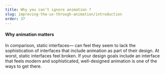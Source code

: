 ```yaml
---
title: Why you can’t ignore animation ?
slug: improving-the-ux-through-animation/introduction
order: 37
---
```


<Article
    first="Why you can’t ignore animation"
    introduction="The increased use of interface animations started with smartphones and native apps, but now they can be found almost everywhere. Even major operating systems like Windows and OSX have begun using animation as a core part of their design and interactions."
>

#### Why animation matters

In comparison, static interfaces— can feel they seem to lack the sophistication of interfaces that include animation as part of their design. At worst, static interfaces feel broken. If your design goals include an interface that feels modern and sophisticated, well-designed animation is one of the ways to get there.

</Article>
